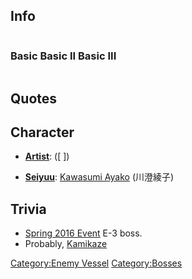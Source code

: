 ==Info==
<div style="display: inline-block;">
===Basic===
{{EnemyShipInfoKai|{{PAGENAME}}}}
</div>
<div style="display: inline-block;">
===Basic II===
{{EnemyShipInfoKai|{{PAGENAME}}/II}}
</div>
<div style="display: inline-block;">
===Basic III===
{{EnemyShipInfoKai|{{PAGENAME}}/III}}
</div>
{{EnemyShipCategoriesKai|{{PAGENAME}}}}

==Quotes==
{{Abyssquote
| 開幕前 = ダカラサ……。ソンナノツクッタッテサ……。ナニニナルノサァ！ 
| EN1 = As I said... Making such a thing... What's the point of it! 
| Note1 = 
| 砲撃 = ヨオシ…クラエェェッ！ 
| EN0 = Alright... Take this...! 
| Note0 = 
| 被弾 = ヤメテッテ…イッテルジャンカヨォォッ! 
| EN2 = Didn't I tell you... to stop it!? 
| Note2 = 
| 昼戦終了時 = ドウシテモイクンダネ？　マモリタインダネ？　ワタシモソウ…オモッテタ。そう、ワタしも！ 
| EN3 = So you'll go no matter what? You want to protect (it), don't you? I, too,... thought the same... That's right... I, too! 
| Note3 = 
|Clip1 = {{Audio|file=Ancient Destroyer Demon Intro.ogg}} 
|Clip0 = {{Audio|file=Ancient Destroyer Demon Attack.ogg}} 
|Clip2 = {{Audio|file=Ancient Destroyer Demon Damaged.ogg}} 
|Clip3 = {{Audio|file=Ancient Destroyer Demon Sunk.ogg}} 
}}

== Character ==
* '''[[Glossary#List of Vessels by Artist|Artist]]''': <!--ARTIST NAME HERE--> ([<!--ARTIST PIXIV/PROFILE HERE--> <!--ARTIST JAPANESE NAME HERE-->])

* '''[[Glossary#List of Vessels by Japanese Voice Actresses|Seiyuu]]''': [http://myanimelist.net/people/13/Ayako_Kawasumi Kawasumi Ayako] (川澄綾子)

==Trivia==
* [[Spring 2016 Event]] E-3 boss.
* Probably, [[Kamikaze]]
{{Enemyshiplist}}
[[Category:Enemy Vessel]]
[[Category:Bosses]]